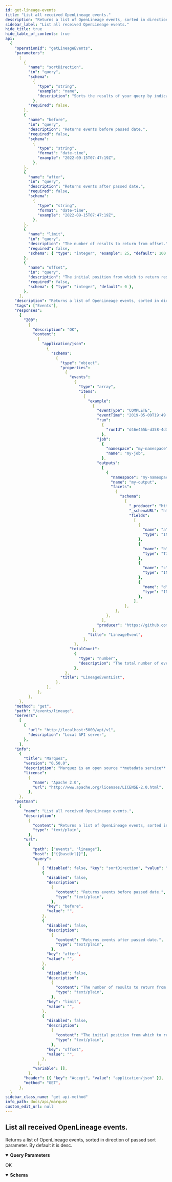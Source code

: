 ```yaml
---
id: get-lineage-events
title: "List all received OpenLineage events."
description: "Returns a list of OpenLineage events, sorted in direction of passed sort parameter. By default it is desc."
sidebar_label: "List all received OpenLineage events."
hide_title: true
hide_table_of_contents: true
api:
  {
    "operationId": "getLineageEvents",
    "parameters":
      [
        {
          "name": "sortDirection",
          "in": "query",
          "schema":
            {
              "type": "string",
              "example": "name",
              "description": "Sorts the results of your query by indicated direction `asc` or `desc`.",
            },
          "required": false,
        },
        {
          "name": "before",
          "in": "query",
          "description": "Returns events before passed date.",
          "required": false,
          "schema":
            {
              "type": "string",
              "format": "date-time",
              "example": "2022-09-15T07:47:19Z",
            },
        },
        {
          "name": "after",
          "in": "query",
          "description": "Returns events after passed date.",
          "required": false,
          "schema":
            {
              "type": "string",
              "format": "date-time",
              "example": "2022-09-15T07:47:19Z",
            },
        },
        {
          "name": "limit",
          "in": "query",
          "description": "The number of results to return from offset.",
          "required": false,
          "schema": { "type": "integer", "example": 25, "default": 100 },
        },
        {
          "name": "offset",
          "in": "query",
          "description": "The initial position from which to return results.",
          "required": false,
          "schema": { "type": "integer", "default": 0 },
        },
      ],
    "description": "Returns a list of OpenLineage events, sorted in direction of passed sort parameter. By default it is desc.",
    "tags": ["Events"],
    "responses":
      {
        "200":
          {
            "description": "OK",
            "content":
              {
                "application/json":
                  {
                    "schema":
                      {
                        "type": "object",
                        "properties":
                          {
                            "events":
                              {
                                "type": "array",
                                "items":
                                  {
                                    "example":
                                      {
                                        "eventType": "COMPLETE",
                                        "eventTime": "2019-05-09T19:49:24.201361Z",
                                        "run":
                                          {
                                            "runId": "d46e465b-d358-4d32-83d4-df660ff614dd",
                                          },
                                        "job":
                                          {
                                            "namespace": "my-namespace",
                                            "name": "my-job",
                                          },
                                        "outputs":
                                          [
                                            {
                                              "namespace": "my-namespace",
                                              "name": "my-output",
                                              "facets":
                                                {
                                                  "schema":
                                                    {
                                                      "_producer": "https://github.com/OpenLineage/OpenLineage/blob/v1-0-0/client",
                                                      "_schemaURL": "https://github.com/OpenLineage/OpenLineage/blob/v1-0-0/spec/OpenLineage.json#/definitions/SchemaDatasetFacet",
                                                      "fields":
                                                        [
                                                          {
                                                            "name": "a",
                                                            "type": "INTEGER",
                                                          },
                                                          {
                                                            "name": "b",
                                                            "type": "TIMESTAMP",
                                                          },
                                                          {
                                                            "name": "c",
                                                            "type": "INTEGER",
                                                          },
                                                          {
                                                            "name": "d",
                                                            "type": "INTEGER",
                                                          },
                                                        ],
                                                    },
                                                },
                                            },
                                          ],
                                        "producer": "https://github.com/OpenLineage/OpenLineage/blob/v1-0-0/client",
                                      },
                                    "title": "LineageEvent",
                                  },
                              },
                            "totalCount":
                              {
                                "type": "number",
                                "description": "The total number of events returned matching our conditions.",
                              },
                          },
                        "title": "LineageEventList",
                      },
                  },
              },
          },
      },
    "method": "get",
    "path": "/events/lineage",
    "servers":
      [
        {
          "url": "http://localhost:5000/api/v1",
          "description": "Local API server",
        },
      ],
    "info":
      {
        "title": "Marquez",
        "version": "0.50.0",
        "description": "Marquez is an open source **metadata service** for the **collection**, **aggregation**, and **visualization** of a data ecosystem's metadata.",
        "license":
          {
            "name": "Apache 2.0",
            "url": "http://www.apache.org/licenses/LICENSE-2.0.html",
          },
      },
    "postman":
      {
        "name": "List all received OpenLineage events.",
        "description":
          {
            "content": "Returns a list of OpenLineage events, sorted in direction of passed sort parameter. By default it is desc.",
            "type": "text/plain",
          },
        "url":
          {
            "path": ["events", "lineage"],
            "host": ["{{baseUrl}}"],
            "query":
              [
                { "disabled": false, "key": "sortDirection", "value": "" },
                {
                  "disabled": false,
                  "description":
                    {
                      "content": "Returns events before passed date.",
                      "type": "text/plain",
                    },
                  "key": "before",
                  "value": "",
                },
                {
                  "disabled": false,
                  "description":
                    {
                      "content": "Returns events after passed date.",
                      "type": "text/plain",
                    },
                  "key": "after",
                  "value": "",
                },
                {
                  "disabled": false,
                  "description":
                    {
                      "content": "The number of results to return from offset.",
                      "type": "text/plain",
                    },
                  "key": "limit",
                  "value": "",
                },
                {
                  "disabled": false,
                  "description":
                    {
                      "content": "The initial position from which to return results.",
                      "type": "text/plain",
                    },
                  "key": "offset",
                  "value": "",
                },
              ],
            "variable": [],
          },
        "header": [{ "key": "Accept", "value": "application/json" }],
        "method": "GET",
      },
  }
sidebar_class_name: "get api-method"
info_path: docs/api/marquez
custom_edit_url: null
---
```



## List all received OpenLineage events.

Returns a list of OpenLineage events, sorted in direction of passed sort parameter. By default it is desc.

<details style={{"marginBottom":"1rem"}} data-collapsed={false} open={true}><summary style={{}}><strong>Query Parameters</strong></summary><div><ul><ParamsItem className={"paramsItem"} param={{"name":"sortDirection","in":"query","schema":{"type":"string","example":"name","description":"Sorts the results of your query by indicated direction `asc` or `desc`."},"required":false}}></ParamsItem><ParamsItem className={"paramsItem"} param={{"name":"before","in":"query","description":"Returns events before passed date.","required":false,"schema":{"type":"string","format":"date-time","example":"2022-09-15T07:47:19Z"}}}></ParamsItem><ParamsItem className={"paramsItem"} param={{"name":"after","in":"query","description":"Returns events after passed date.","required":false,"schema":{"type":"string","format":"date-time","example":"2022-09-15T07:47:19Z"}}}></ParamsItem><ParamsItem className={"paramsItem"} param={{"name":"limit","in":"query","description":"The number of results to return from offset.","required":false,"schema":{"type":"integer","example":25,"default":100}}}></ParamsItem><ParamsItem className={"paramsItem"} param={{"name":"offset","in":"query","description":"The initial position from which to return results.","required":false,"schema":{"type":"integer","default":0}}}></ParamsItem></ul></div></details><div><ApiTabs><TabItem label={"200"} value={"200"}><div>

OK

</div><div><MimeTabs schemaType={"response"}><TabItem label={"application/json"} value={"application/json"}><SchemaTabs><TabItem label={"Schema"} value={"Schema"}><details style={{}} data-collapsed={false} open={true}><summary style={{"textAlign":"left"}}><strong>Schema</strong></summary><div style={{"textAlign":"left","marginLeft":"1rem"}}></div><ul style={{"marginLeft":"1rem"}}><SchemaItem collapsible={false} name={"events"} required={false} schemaName={"LineageEvent[]"} qualifierMessage={undefined} schema={{"type":"array","items":{"example":{"eventType":"COMPLETE","eventTime":"2019-05-09T19:49:24.201361Z","run":{"runId":"d46e465b-d358-4d32-83d4-df660ff614dd"},"job":{"namespace":"my-namespace","name":"my-job"},"outputs":[{"namespace":"my-namespace","name":"my-output","facets":{"schema":{"_producer":"https://github.com/OpenLineage/OpenLineage/blob/v1-0-0/client","_schemaURL":"https://github.com/OpenLineage/OpenLineage/blob/v1-0-0/spec/OpenLineage.json#/definitions/SchemaDatasetFacet","fields":[{"name":"a","type":"INTEGER"},{"name":"b","type":"TIMESTAMP"},{"name":"c","type":"INTEGER"},{"name":"d","type":"INTEGER"}]}}}],"producer":"https://github.com/OpenLineage/OpenLineage/blob/v1-0-0/client"},"title":"LineageEvent"}}}></SchemaItem><SchemaItem collapsible={false} name={"totalCount"} required={false} schemaName={"number"} qualifierMessage={undefined} schema={{"type":"number","description":"The total number of events returned matching our conditions."}}></SchemaItem></ul></details></TabItem><TabItem label={"Example (from schema)"} value={"Example (from schema)"}><ResponseSamples responseExample={"{\n  \"events\": [\n    {\n      \"eventType\": \"COMPLETE\",\n      \"eventTime\": \"2019-05-09T19:49:24.201361Z\",\n      \"run\": {\n        \"runId\": \"d46e465b-d358-4d32-83d4-df660ff614dd\"\n      },\n      \"job\": {\n        \"namespace\": \"my-namespace\",\n        \"name\": \"my-job\"\n      },\n      \"outputs\": [\n        {\n          \"namespace\": \"my-namespace\",\n          \"name\": \"my-output\",\n          \"facets\": {\n            \"schema\": {\n              \"_producer\": \"https://github.com/OpenLineage/OpenLineage/blob/v1-0-0/client\",\n              \"_schemaURL\": \"https://github.com/OpenLineage/OpenLineage/blob/v1-0-0/spec/OpenLineage.json#/definitions/SchemaDatasetFacet\",\n              \"fields\": [\n                {\n                  \"name\": \"a\",\n                  \"type\": \"INTEGER\"\n                },\n                {\n                  \"name\": \"b\",\n                  \"type\": \"TIMESTAMP\"\n                },\n                {\n                  \"name\": \"c\",\n                  \"type\": \"INTEGER\"\n                },\n                {\n                  \"name\": \"d\",\n                  \"type\": \"INTEGER\"\n                }\n              ]\n            }\n          }\n        }\n      ],\n      \"producer\": \"https://github.com/OpenLineage/OpenLineage/blob/v1-0-0/client\"\n    }\n  ],\n  \"totalCount\": 0\n}"} language={"json"}></ResponseSamples></TabItem></SchemaTabs></TabItem></MimeTabs></div></TabItem></ApiTabs></div>

